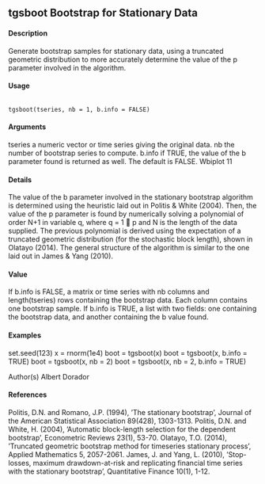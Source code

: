 
## tgsboot Bootstrap for Stationary Data

#### Description
Generate bootstrap samples for stationary data, using a truncated geometric distribution to more accurately determine the value of the p parameter involved in the algorithm.

#### Usage
<pre><code>
tgsboot(tseries, nb = 1, b.info = FALSE)
</code></pre>

#### Arguments
tseries a numeric vector or time series giving the original data.
nb the number of bootstrap series to compute.
b.info if TRUE, the value of the b parameter found is returned as well. The default is
FALSE.
Wbiplot 11

#### Details
The value of the b parameter involved in the stationary bootstrap algorithm is determined using the heuristic laid out in Politis & White (2004). Then, the value of the p parameter is found by numerically solving a polynomial of order N+1 in variable q, where q = 1 􀀀 p and N is the length of the data supplied. The previous polynomial is derived using the expectation of a truncated
geometric distribution (for the stochastic block length), shown in Olatayo (2014).
The general structure of the algorithm is similar to the one laid out in James & Yang (2010).

#### Value

If b.info is FALSE, a matrix or time series with nb columns and length(tseries) rows containing the bootstrap data. Each column contains one bootstrap sample. If b.info is TRUE, a list with two fields: one containing the bootstrap data, and another containing the b value found.

#### Examples
set.seed(123)
x = rnorm(1e4)
boot = tgsboot(x)
boot = tgsboot(x, b.info = TRUE)
boot = tgsboot(x, nb = 2)
boot = tgsboot(x, nb = 2, b.info = TRUE)

Author(s)
Albert Dorador

#### References
Politis, D.N. and Romano, J.P. (1994), ’The stationary bootstrap’, Journal of the American Statistical
Association 89(428), 1303-1313.
Politis, D.N. and White, H. (2004), ’Automatic block-length selection for the dependent bootstrap’,
Econometric Reviews 23(1), 53-70.
Olatayo, T.O. (2014), ’Truncated geometric bootstrap method for timeseries stationary process’,
Applied Mathematics 5, 2057-2061.
James, J. and Yang, L. (2010), ’Stop-losses, maximum drawdown-at-risk and replicating financial
time series with the stationary bootstrap’, Quantitative Finance 10(1), 1-12.
